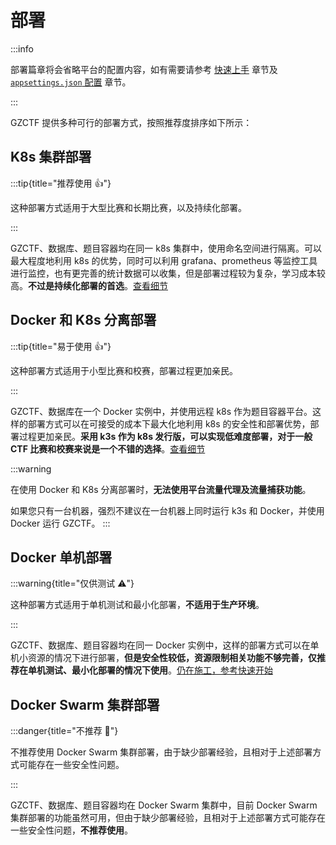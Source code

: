 
# 部署

:::info

部署篇章将会省略平台的配置内容，如有需要请参考 [快速上手](/guide/start/quick-start) 章节及 [`appsettings.json` 配置](/config/appsettings) 章节。

:::

GZCTF 提供多种可行的部署方式，按照推荐度排序如下所示：

## K8s 集群部署

:::tip{title="推荐使用 👍"}

这种部署方式适用于大型比赛和长期比赛，以及持续化部署。

:::

GZCTF、数据库、题目容器均在同一 k8s 集群中，使用命名空间进行隔离。可以最大程度地利用 k8s 的优势，同时可以利用 grafana、prometheus 等监控工具进行监控，也有更完善的统计数据可以收集，但是部署过程较为复杂，学习成本较高。**不过是持续化部署的首选**。[查看细节](/guide/deployment/k8s-only)

## Docker 和 K8s 分离部署

:::tip{title="易于使用 👍"}

这种部署方式适用于小型比赛和校赛，部署过程更加亲民。

:::

GZCTF、数据库在一个 Docker 实例中，并使用远程 k8s 作为题目容器平台。这样的部署方式可以在可接受的成本下最大化地利用 k8s 的安全性和部署优势，部署过程更加亲民。**采用 k3s 作为 k8s 发行版，可以实现低难度部署，对于一般 CTF 比赛和校赛来说是一个不错的选择**。[查看细节](/guide/deployment/docker-k8s)

:::warning

在使用 Docker 和 K8s 分离部署时，**无法使用平台流量代理及流量捕获功能**。

如果您只有一台机器，强烈不建议在一台机器上同时运行 k3s 和 Docker，并使用 Docker 运行 GZCTF。
:::

## Docker 单机部署

:::warning{title="仅供测试 ⚠️"}

这种部署方式适用于单机测试和最小化部署，**不适用于生产环境**。

:::

GZCTF、数据库、题目容器均在同一 Docker 实例中，这样的部署方式可以在单机小资源的情况下进行部署，**但是安全性较低，资源限制相关功能不够完善，仅推荐在单机测试、最小化部署的情况下使用**。[仍在施工，参考快速开始](/guide/start/quick-start)

## Docker Swarm 集群部署

:::danger{title="不推荐 🚫"}

不推荐使用 Docker Swarm 集群部署，由于缺少部署经验，且相对于上述部署方式可能存在一些安全性问题。

:::

GZCTF、数据库、题目容器均在 Docker Swarm 集群中，目前 Docker Swarm 集群部署的功能虽然可用，但由于缺少部署经验，且相对于上述部署方式可能存在一些安全性问题，**不推荐使用**。
